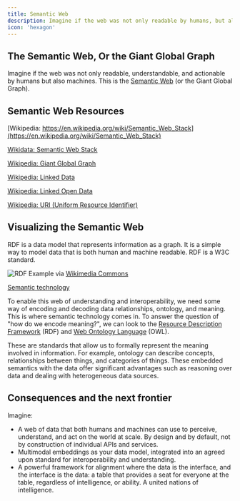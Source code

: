 ```yaml
---
title: Semantic Web
description: Imagine if the web was not only readable by humans, but also by machines. Not only understandable and actionable by humans, but also by machines. This is the Semantic Web.
icon: 'hexagon'
---
```


## The Semantic Web, Or the Giant Global Graph

Imagine if the web was not only readable, understandable, and actionable by humans but also machines. This is the [Semantic Web](https://en.wikipedia.org/wiki/Semantic_Web) (or the Giant Global Graph).

## Semantic Web Resources

[Wikipedia:  https://en.wikipedia.org/wiki/Semantic_Web_Stack](https://en.wikipedia.org/wiki/Semantic_Web_Stack)

[Wikidata: Semantic Web Stack](https://www.wikidata.org/wiki/Special:EntityPage/Q1026884)

[Wikipedia: Giant Global Graph](https://en.wikipedia.org/wiki/Giant_Global_Graph)

[Wikipedia: Linked Data](https://en.wikipedia.org/wiki/Linked_data)

[Wikipedia: Linked Open Data](https://en.wikipedia.org/wiki/Linked_Open_Data)

[Wikipedia: URI (Uniform Resource Identifier)](https://en.wikipedia.org/wiki/Uniform_Resource_Identifier)

## Visualizing the Semantic Web

RDF is a data model that represents information as a graph. It is a simple way to model data that is both human and machine readable. RDF is a W3C standard.

![RDF Example](https://upload.wikimedia.org/wikipedia/commons/thumb/7/7c/RDF_example_extended.svg/1280px-RDF_example_extended.svg.png) via [Wikimedia Commons](https://commons.wikimedia.org/wiki/File:RDF_example_extended.svg)

[Semantic technology](https://en.wikipedia.org/wiki/Semantic_technology)

To enable this web of understanding and interoperability, we need some way of encoding and decoding data relationships, ontology, and meaning. This is where semantic technology comes in. To answer the question of "how do we encode meaning?", we can look to the [Resource Description Framework](https://en.wikipedia.org/wiki/Resource_Description_Framework) (RDF) and [Web Ontology Language](https://en.wikipedia.org/wiki/Web_Ontology_Language) (OWL).

These are standards that allow us to formally represent the meaning involved in information. For example, ontology can describe concepts, relationships between things, and categories of things. These embedded semantics with the data offer significant advantages such as reasoning over data and dealing with heterogeneous data sources.

## Consequences and the next frontier

Imagine:

* A web of data that both humans and machines can use to perceive, understand, and act on the world at scale. By design and by default, not by construction of individual APIs and services.
* Multimodal embeddings as your data model, integrated into an agreed upon standard for interoperability and understanding.
* A powerful framework for alignment where the data is the interface, and the interface is the data: a table that provides a seat for everyone at the table, regardless of intelligence, or ability. A united nations of intelligence.
